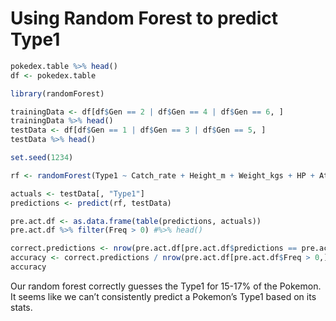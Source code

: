 # Using Random Forest to predict Type1

```r
pokedex.table %>% head()
df <- pokedex.table
```


```r
library(randomForest)

trainingData <- df[df$Gen == 2 | df$Gen == 4 | df$Gen == 6, ]
trainingData %>% head()
testData <- df[df$Gen == 1 | df$Gen == 3 | df$Gen == 5, ]
testData %>% head()

set.seed(1234)
```

```r
rf <- randomForest(Type1 ~ Catch_rate + Height_m + Weight_kgs + HP + Attack + Defense + Sp.Atk+ Sp.Def + Speed + Gen, importance = TRUE, mtry=1, data = trainingData, na.action=na.exclude)

actuals <- testData[, "Type1"]
predictions <- predict(rf, testData)

pre.act.df <- as.data.frame(table(predictions, actuals))
pre.act.df %>% filter(Freq > 0) #%>% head()

correct.predictions <- nrow(pre.act.df[pre.act.df$predictions == pre.act.df$actuals,])
accuracy <- correct.predictions / nrow(pre.act.df[pre.act.df$Freq > 0,])
accuracy
```


Our random forest correctly guesses the Type1 for 15-17% of the Pokemon. It seems like we can't consistently predict a Pokemon's Type1 based on its stats.



